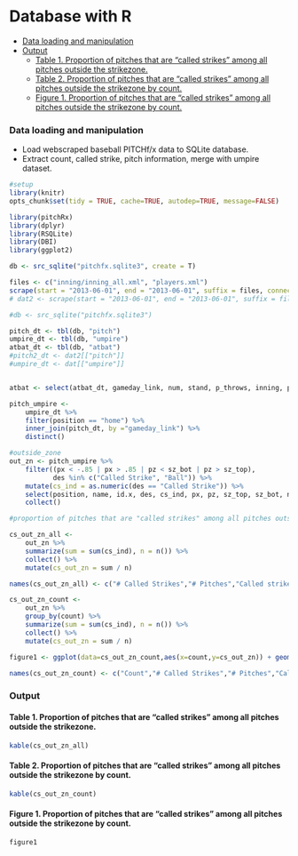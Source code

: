  
# Database with R

* [Data loading and manipulation](#data-loading-and-manipulation)
* [Output](#output)
    * [Table 1\. Proportion of pitches that are "called strikes" among all pitches outside the strikezone\.](#table-1-proportion-of-pitches-that-are-called-strikes-among-all-pitches-outside-the-strikezone)
    * [Table 2\. Proportion of pitches that are "called strikes" among all pitches outside the strikezone by count\.](#table-2-proportion-of-pitches-that-are-called-strikes-among-all-pitches-outside-the-strikezone-by-count)
    * [Figure 1\. Proportion of pitches that are "called strikes" among all pitches outside the strikezone by count\.](#figure-1-proportion-of-pitches-that-are-called-strikes-among-all-pitches-outside-the-strikezone-by-count)

### Data loading and manipulation

* Load webscraped baseball PITCHf/x data to SQLite database. 
* Extract count, called strike, pitch information, merge with umpire dataset.

```r
#setup
library(knitr)
opts_chunk$set(tidy = TRUE, cache=TRUE, autodep=TRUE, message=FALSE)
```


```r
library(pitchRx)
library(dplyr)
library(RSQLite)
library(DBI)
library(ggplot2)

db <- src_sqlite("pitchfx.sqlite3", create = T)

files <- c("inning/inning_all.xml", "players.xml")
scrape(start = "2013-06-01", end = "2013-06-01", suffix = files, connect = db$con)
# dat2 <- scrape(start = "2013-06-01", end = "2013-06-01", suffix = files)

#db <- src_sqlite("pitchfx.sqlite3")

pitch_dt <- tbl(db, "pitch")
umpire_dt <- tbl(db, "umpire")
atbat_dt <- tbl(db, "atbat")
#pitch2_dt <- dat2[["pitch"]]
#umpire_dt <- dat[["umpire"]]


atbat <- select(atbat_dt, gameday_link, num, stand, p_throws, inning, pitcher_name)

pitch_umpire <- 
    umpire_dt %>%
    filter(position == "home") %>%
    inner_join(pitch_dt, by ="gameday_link") %>%
    distinct()

#outside_zone
out_zn <- pitch_umpire %>%
    filter((px < -.85 | px > .85 | pz < sz_bot | pz > sz_top), 
           des %in% c("Called Strike", "Ball")) %>%
    mutate(cs_ind = as.numeric(des == "Called Strike")) %>%
    select(position, name, id.x, des, cs_ind, px, pz, sz_top, sz_bot, num, count, gameday_link) %>%
    collect()

#proportion of pitches that are "called strikes" among all pitches outside the strikezone.

cs_out_zn_all <-
    out_zn %>%
    summarize(sum = sum(cs_ind), n = n()) %>%
    collect() %>%
    mutate(cs_out_zn = sum / n)

names(cs_out_zn_all) <- c("# Called Strikes","# Pitches","Called strikes %")

cs_out_zn_count <-
    out_zn %>%
    group_by(count) %>%
    summarize(sum = sum(cs_ind), n = n()) %>%
    collect() %>%
    mutate(cs_out_zn = sum / n)

figure1 <- ggplot(data=cs_out_zn_count,aes(x=count,y=cs_out_zn)) + geom_point(color = "blue", size = 4) + ylab("Probalilities by count") + theme_bw()

names(cs_out_zn_count) <- c("Count","# Called Strikes","# Pitches","Called strikes %")
```


### Output

#### Table 1. Proportion of pitches that are "called strikes" among all pitches outside the strikezone.
```r
kable(cs_out_zn_all)
```

#### Table 2. Proportion of pitches that are "called strikes" among all pitches outside the strikezone by count.
```r
kable(cs_out_zn_count)
```

#### Figure 1. Proportion of pitches that are "called strikes" among all pitches outside the strikezone by count.

```r
figure1
```
